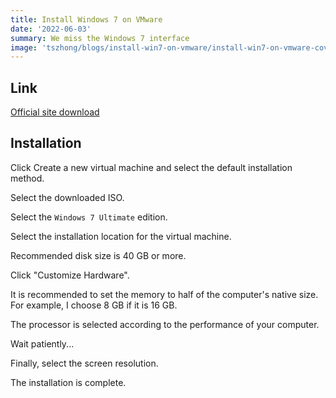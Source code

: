 ```yaml
---
title: Install Windows 7 on VMware
date: '2022-06-03'
summary: We miss the Windows 7 interface
image: 'tszhong/blogs/install-win7-on-vmware/install-win7-on-vmware-cover.en_nmjsnt'
---
```


<YouTubeEmbed
  poster='maxresdefault'
  title='Install Windows 7 on VMware'
  id='puZDIh0XhuE'
/>

## Link

[Official site download](https://download.microsoft.com/download/5/1/9/5195A765-3A41-4A72-87D8-200D897CBE21/7601.24214.180801-1700.win7sp1_ldr_escrow_CLIENT_ULTIMATE_x64FRE_en-us.iso)

## Installation

Click Create a new virtual machine and select the default installation method.

<CloudinaryImg
  mdx
  alt='Install Windows 7 on VMware'
  publicId='tszhong/blogs/install-win7-on-vmware/install-win7-on-vmware-1_k8vifr'
  width={1280}
  height={720}
/>

Select the downloaded ISO.

<CloudinaryImg
  mdx
  alt='Install Windows 7 on VMware'
  publicId='tszhong/blogs/install-win7-on-vmware/install-win7-on-vmware-2_d3qs01'
  width={1280}
  height={720}
/>

Select the `Windows 7 Ultimate` edition.

<CloudinaryImg
  mdx
  alt='Install Windows 7 on VMware'
  publicId='tszhong/blogs/install-win7-on-vmware/install-win7-on-vmware-3_ynfoco'
  width={1280}
  height={720}
/>

Select the installation location for the virtual machine.

<CloudinaryImg
  mdx
  alt='Install Windows 7 on VMware'
  publicId='tszhong/blogs/install-win7-on-vmware/install-win7-on-vmware-4_rmlppq'
  width={1280}
  height={720}
/>

Recommended disk size is 40 GB or more.

<CloudinaryImg
  mdx
  alt='Install Windows 7 on VMware'
  publicId='tszhong/blogs/install-win7-on-vmware/install-win7-on-vmware-5_alnlce'
  width={1280}
  height={720}
/>

Click "Customize Hardware".

<CloudinaryImg
  mdx
  alt='Install Windows 7 on VMware'
  publicId='tszhong/blogs/install-win7-on-vmware/install-win7-on-vmware-6_e4se5n'
  width={1280}
  height={720}
/>

It is recommended to set the memory to half of the computer's native size. For example, I choose 8 GB if it is 16 GB.

<CloudinaryImg
  mdx
  alt='Install Windows 7 on VMware'
  publicId='tszhong/blogs/install-win7-on-vmware/install-win7-on-vmware-7_qb01bs'
  width={1280}
  height={720}
/>

The processor is selected according to the performance of your computer.

<CloudinaryImg
  mdx
  alt='Install Windows 7 on VMware'
  publicId='tszhong/blogs/install-win7-on-vmware/install-win7-on-vmware-8_ruupnd'
  width={1280}
  height={720}
/>

Wait patiently...

<CloudinaryImg
  mdx
  alt='Install Windows 7 on VMware'
  publicId='tszhong/blogs/install-win7-on-vmware/install-win7-on-vmware-9_amihcg'
  width={1280}
  height={720}
/>

<CloudinaryImg
  mdx
  alt='Install Windows 7 on VMware'
  publicId='tszhong/blogs/install-win7-on-vmware/install-win7-on-vmware-10_ae2p2e'
  width={1280}
  height={720}
/>

Finally, select the screen resolution.

<CloudinaryImg
  mdx
  alt='Install Windows 7 on VMware'
  publicId='tszhong/blogs/install-win7-on-vmware/install-win7-on-vmware-11_skmlfq'
  width={1280}
  height={720}
/>

<CloudinaryImg
  mdx
  alt='Install Windows 7 on VMware'
  publicId='tszhong/blogs/install-win7-on-vmware/install-win7-on-vmware-12_j0mtot'
  width={1280}
  height={720}
/>

The installation is complete.
